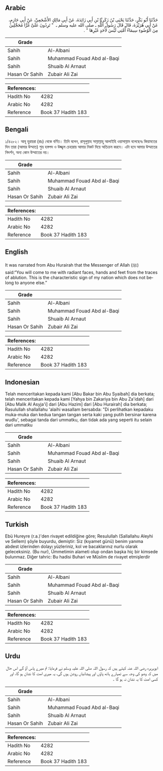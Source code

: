 ## Arabic


<div dir="rtl" lang="ar" style={{fontSize:'larger',backgroundColor:'#f8f9fa',padding:20}}>
حَدَّثَنَا أَبُو بَكْرٍ، حَدَّثَنَا يَحْيَى بْنُ زَكَرِيَّا بْنِ أَبِي زَائِدَةَ، عَنْ أَبِي مَالِكٍ الأَشْجَعِيِّ، عَنْ أَبِي حَازِمٍ، عَنْ أَبِي هُرَيْرَةَ، قَالَ قَالَ رَسُولُ اللَّهِ ـ صلى الله عليه وسلم ـ ‏ "‏ تَرِدُونَ عَلَىَّ غُرًّا مُحَجَّلِينَ مِنَ الْوُضُوءِ سِيمَاءُ أُمَّتِي لَيْسَ لأَحَدٍ غَيْرِهَا ‏"‏ ‏.‏
</div>
<div style={{backgroundColor:'#f8f9fa',padding:20, marginBottom: 10}}><table> <thead> <tr> <th>Grade</th> <th></th> </tr> </thead> <tbody> <tr><td>Sahih</td><td>Al-Albani</td></tr><tr><td>Sahih</td><td>Muhammad Fouad Abd al-Baqi</td></tr><tr><td>Sahih</td><td>Shuaib Al Arnaut</td></tr><tr><td>Hasan Or Sahih</td><td>Zubair Ali Zai</td></tr></tbody></table><table> <thead> <tr> <th>References:</th> <th></th> </tr> </thead> <tbody><tr><td>Hadith No</td><td>4282</td></tr><tr><td>Arabic No</td><td>4282</td></tr><tr><td>Reference</td><td>Book 37 Hadith 183</td></tr></tbody></table></div>

## Bengali


<div dir="ltr" lang="bn" style={{fontSize:'larger',backgroundColor:'#f8f9fa',padding:20}}>
১/৪২৮২। আবূ হুরায়রা (রাঃ) থেকে বর্ণিত। তিনি বলেন, রাসূলুল্লাহ সাল্লাল্লাহু আলাইহি ওয়াসাল্লাম বলেছেনঃ কিয়ামতের দিন তারা (আমার উম্মাত) শুভ্র হস্তপদ ও উজ্জ্বল চেহারায় আমার নিকট দিয়ে অতিক্রম করবে। এটা হবে আমার উম্মাতের নিদর্শন, অন্য কোন উম্মাতের নয়।
</div>
<div style={{backgroundColor:'#f8f9fa',padding:20, marginBottom: 10}}><table> <thead> <tr> <th>Grade</th> <th></th> </tr> </thead> <tbody> <tr><td>Sahih</td><td>Al-Albani</td></tr><tr><td>Sahih</td><td>Muhammad Fouad Abd al-Baqi</td></tr><tr><td>Sahih</td><td>Shuaib Al Arnaut</td></tr><tr><td>Hasan Or Sahih</td><td>Zubair Ali Zai</td></tr></tbody></table><table> <thead> <tr> <th>References:</th> <th></th> </tr> </thead> <tbody><tr><td>Hadith No</td><td>4282</td></tr><tr><td>Arabic No</td><td>4282</td></tr><tr><td>Reference</td><td>Book 37 Hadith 183</td></tr></tbody></table></div>

## English


<div dir="ltr" lang="en" style={{fontSize:'larger',backgroundColor:'#f8f9fa',padding:20}}>
It was narrated from Abu Hurairah that the Messenger of Allah (ﷺ) said:“You will come to me with radiant faces, hands and feet from the traces of ablution. This is the characteristic sign of my nation which does not belong to anyone else.”
</div>
<div style={{backgroundColor:'#f8f9fa',padding:20, marginBottom: 10}}><table> <thead> <tr> <th>Grade</th> <th></th> </tr> </thead> <tbody> <tr><td>Sahih</td><td>Al-Albani</td></tr><tr><td>Sahih</td><td>Muhammad Fouad Abd al-Baqi</td></tr><tr><td>Sahih</td><td>Shuaib Al Arnaut</td></tr><tr><td>Hasan Or Sahih</td><td>Zubair Ali Zai</td></tr></tbody></table><table> <thead> <tr> <th>References:</th> <th></th> </tr> </thead> <tbody><tr><td>Hadith No</td><td>4282</td></tr><tr><td>Arabic No</td><td>4282</td></tr><tr><td>Reference</td><td>Book 37 Hadith 183</td></tr></tbody></table></div>

## Indonesian


<div dir="ltr" lang="id" style={{fontSize:'larger',backgroundColor:'#f8f9fa',padding:20}}>
Telah menceritakan kepada kami [Abu Bakar bin Abu Syaibah] dia berkata; telah menceritakan kepada kami [Yahya bin Zakariya bin Abu Za'idah] dari [Abu Malik Al Asyja'i] dari [Abu Hazim] dari [Abu Hurairah] dia berkata; Rasulullah shallallahu 'alaihi wasallam bersabda: "Di perlihatkan kepadaku muka-muka dan kedua tangan tangan serta kaki yang putih bersinar karena wudlu', sebagai tanda dari ummatku, dan tidak ada yang seperti itu selain dari ummatku
</div>
<div style={{backgroundColor:'#f8f9fa',padding:20, marginBottom: 10}}><table> <thead> <tr> <th>Grade</th> <th></th> </tr> </thead> <tbody> <tr><td>Sahih</td><td>Al-Albani</td></tr><tr><td>Sahih</td><td>Muhammad Fouad Abd al-Baqi</td></tr><tr><td>Sahih</td><td>Shuaib Al Arnaut</td></tr><tr><td>Hasan Or Sahih</td><td>Zubair Ali Zai</td></tr></tbody></table><table> <thead> <tr> <th>References:</th> <th></th> </tr> </thead> <tbody><tr><td>Hadith No</td><td>4282</td></tr><tr><td>Arabic No</td><td>4282</td></tr><tr><td>Reference</td><td>Book 37 Hadith 183</td></tr></tbody></table></div>

## Turkish


<div dir="ltr" lang="tr" style={{fontSize:'larger',backgroundColor:'#f8f9fa',padding:20}}>
Ebü Hureyre (r.a.)'den rivayet edildiğine göre; Resulullah (Sallallahu Aleyhi ve Sellem) şöyle buyurdu, demiştir: Siz (kıyamet günü) benim yanıma abdest izlerinden dolayı yüzleriniz, kol ve bacaklarınız nurlu olarak geleceksiniz. (Bu nur), Ümmetimin alameti olup ondan başka hiç bir kimsede bulunmaz. Diğer tahric: Bu hadisi Buhari ve Müslim de rivayet etmişlerdir
</div>
<div style={{backgroundColor:'#f8f9fa',padding:20, marginBottom: 10}}><table> <thead> <tr> <th>Grade</th> <th></th> </tr> </thead> <tbody> <tr><td>Sahih</td><td>Al-Albani</td></tr><tr><td>Sahih</td><td>Muhammad Fouad Abd al-Baqi</td></tr><tr><td>Sahih</td><td>Shuaib Al Arnaut</td></tr><tr><td>Hasan Or Sahih</td><td>Zubair Ali Zai</td></tr></tbody></table><table> <thead> <tr> <th>References:</th> <th></th> </tr> </thead> <tbody><tr><td>Hadith No</td><td>4282</td></tr><tr><td>Arabic No</td><td>4282</td></tr><tr><td>Reference</td><td>Book 37 Hadith 183</td></tr></tbody></table></div>

## Urdu


<div dir="rtl" lang="ur" style={{fontSize:'larger',backgroundColor:'#f8f9fa',padding:20}}>
ابوہریرہ رضی اللہ عنہ کہتے ہیں کہ رسول اللہ صلی اللہ علیہ وسلم نے فرمایا: تم میرے پاس آؤ گے اس حال میں کہ وضو کی وجہ سے تمہارے ہاتھ پاؤں اور پیشانیاں روشن ہوں گی، یہ میری امت کا نشان ہو گا، اور کسی امت کا یہ نشان نہ ہو گا ۔
</div>
<div style={{backgroundColor:'#f8f9fa',padding:20, marginBottom: 10}}><table> <thead> <tr> <th>Grade</th> <th></th> </tr> </thead> <tbody> <tr><td>Sahih</td><td>Al-Albani</td></tr><tr><td>Sahih</td><td>Muhammad Fouad Abd al-Baqi</td></tr><tr><td>Sahih</td><td>Shuaib Al Arnaut</td></tr><tr><td>Hasan Or Sahih</td><td>Zubair Ali Zai</td></tr></tbody></table><table> <thead> <tr> <th>References:</th> <th></th> </tr> </thead> <tbody><tr><td>Hadith No</td><td>4282</td></tr><tr><td>Arabic No</td><td>4282</td></tr><tr><td>Reference</td><td>Book 37 Hadith 183</td></tr></tbody></table></div>